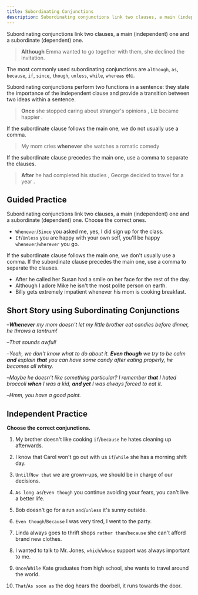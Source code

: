 ```yaml
---
title: Subordinating Conjunctions
description: Subordinating conjunctions link two clauses, a main (independent) one and a subordinate (dependent) one.
---
```


Subordinating conjunctions link two clauses, a main (independent) one and a subordinate (dependent) one.

> **Although** Emma wanted to go together with them, she declined the invitation.

The most commonly used subordinating conjunctions are `although`, `as`, `because`, `if`, `since`, `though`, `unless`, `while`, `whereas` etc.

Subordinating conjunctions perform two functions in a sentence: they state the importance of the independent clause and provide a transition between two ideas within a sentence.

> **Once** she stopped caring about stranger's opinions <Tooltip content="subordinate clause" />, Liz became happier <Tooltip content="main clause" />.

If the subordinate clause follows the main one, we do not usually use a comma.

> My mom cries <Tooltip content="main clause" /> **whenever** she watches a romatic comedy <Tooltip content="subordinate clause" />

If the subordinate clause precedes the main one, use a comma to separate the clauses.

> **After** he had completed his studies <Tooltip content="subordinate clause" />, George decided to travel for a year <Tooltip content="main clause" />.

## Guided Practice

<Callout mt={8}>
  Subordinating conjunctions link two clauses, a main (independent) one and a subordinate
  (dependent) one. Choose the correct ones.
</Callout>

- `Whenever`/`Since` you asked me, yes, I did sign up for the class. <Tooltip content="Since" />
- `If`/`Unless` you are happy with your own self, you'll be happy `whenever`/`wherever` you go. <Tooltip content="If, wherever" />

<Callout>
  If the subordinate clause follows the main one, we don't usually use a comma. If the
  subordinate clause precedes the main one, use a comma to separate the clauses.
</Callout>

- After he called her <Blank /> Susan had a smile on her face for the rest of the day. <Tooltip content="," />
- Although I adore Mike <Blank /> he isn't the most polite person on earth. <Tooltip content="," />
- Billy gets extremely impatient <Blank /> whenever his mom is cooking breakfast. <Tooltip content="-" />

## Short Story using Subordinating Conjunctions

–_**Whenever** my mom doesn't let my little brother eat candies before dinner, he throws a tantrum!_

–_That sounds awful!_

–_Yeah, we don't know what to do about it. **Even though** we try to be calm **and** explain **that** you can have some candy after eating properly, he becomes all whiny._

–_Maybe he doesn't like something particular? I remember **that** I hated broccoli **when** I was a kid, **and yet** I was always forced to eat it._

–_Hmm, you have a good point._

## Independent Practice

**Choose the correct conjunctions.**

1. My brother doesn't like cooking `if`/`because` he hates cleaning up afterwards. <Tooltip content="because" />

2. I know that Carol won't go out with us `if`/`while` she has a morning shift day. <Tooltip content="if" />

3. `Until`/`Now that` we are grown-ups, we should be in charge of our decisions. <Tooltip content="Now" />

4. `As long as`/`Even though` you continue avoiding your fears, you can't live a better life. <Tooltip content="As long as" />

5. Bob doesn't go for a run `and`/`unless` it's sunny outside. <Tooltip content="unless" />

6. `Even though`/`Because` I was very tired, I went to the party. <Tooltip content="Even though" />

7. Linda always goes to thrift shops `rather than`/`because` she can't afford brand new clothes. <Tooltip content="because" />

8. I wanted to talk to Mr. Jones, `which`/`whose` support was always important to me. <Tooltip content="whose" />

9. `Once`/`While` Kate graduates from high school, she wants to travel around the world. <Tooltip content="Once" />

10. `That`/`As soon as` the dog hears the doorbell, it runs towards the door. <Tooltip content="As soon as" />
